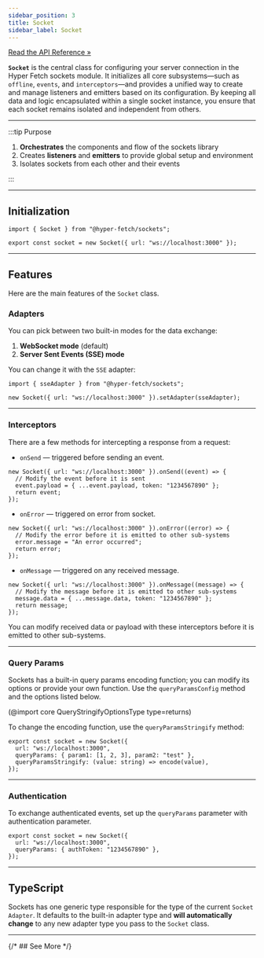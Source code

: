```yaml
---
sidebar_position: 3
title: Socket
sidebar_label: Socket
---
```


[Read the API Reference »](/api/sockets/Classes/Socket.mdx)

**`Socket`** is the central class for configuring your server connection in the Hyper Fetch sockets module. It
initializes all core subsystems—such as `offline`, `events`, and `interceptors`—and provides a unified way to create and
manage listeners and emitters based on its configuration. By keeping all data and logic encapsulated within a single
socket instance, you ensure that each socket remains isolated and independent from others.

---

:::tip Purpose

1. **Orchestrates** the components and flow of the sockets library
2. Creates **listeners** and **emitters** to provide global setup and environment
3. Isolates sockets from each other and their events

:::

---

## Initialization

```tsx
import { Socket } from "@hyper-fetch/sockets";

export const socket = new Socket({ url: "ws://localhost:3000" });
```

---

## Features

Here are the main features of the `Socket` class.

### Adapters

You can pick between two built-in modes for the data exchange:

1. **WebSocket mode** (default)
2. **Server Sent Events (SSE) mode**

You can change it with the `SSE` adapter:

```tsx
import { sseAdapter } from "@hyper-fetch/sockets";

new Socket({ url: "ws://localhost:3000" }).setAdapter(sseAdapter);
```

---

### Interceptors

There are a few methods for intercepting a response from a request:

- `onSend` — triggered before sending an event.

```tsx
new Socket({ url: "ws://localhost:3000" }).onSend((event) => {
  // Modify the event before it is sent
  event.payload = { ...event.payload, token: "1234567890" };
  return event;
});
```

- `onError` — triggered on error from socket.

```tsx
new Socket({ url: "ws://localhost:3000" }).onError((error) => {
  // Modify the error before it is emitted to other sub-systems
  error.message = "An error occurred";
  return error;
});
```

- `onMessage` — triggered on any received message.

```tsx
new Socket({ url: "ws://localhost:3000" }).onMessage((message) => {
  // Modify the message before it is emitted to other sub-systems
  message.data = { ...message.data, token: "1234567890" };
  return message;
});
```

You can modify received data or payload with these interceptors before it is emitted to other sub-systems.

---

### Query Params

Sockets has a built-in query params encoding function; you can modify its options or provide your own function. Use the
`queryParamsConfig` method and the options listed below.

(@import core QueryStringifyOptionsType type=returns)

To change the encoding function, use the `queryParamsStringify` method:

```tsx
export const socket = new Socket({
  url: "ws://localhost:3000",
  queryParams: { param1: [1, 2, 3], param2: "test" },
  queryParamsStringify: (value: string) => encode(value),
});
```

---

### Authentication

To exchange authenticated events, set up the `queryParams` parameter with authentication parameter.

```tsx
export const socket = new Socket({
  url: "ws://localhost:3000",
  queryParams: { authToken: "1234567890" },
});
```

<LinkCard
  type="guides"
  title="Authentication guide"
  description="Learn how to set up authentication for your sockets."
  to="/guides/sockets/authentication.mdx"
/>

---

## TypeScript

Sockets has one generic type responsible for the type of the current `Socket Adapter`. It defaults to the built-in
adapter type and **will automatically change** to any new adapter type you pass to the `Socket` class.

---

{/* ## See More */}
